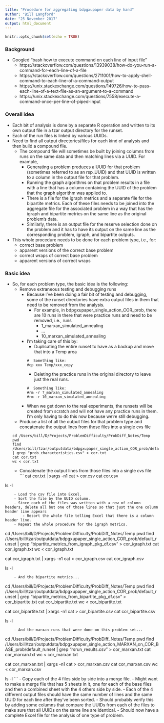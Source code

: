 ```yaml
---
title: "Procedure for aggregating bdpgxupaper data by hand"
author: "Bill Langford"
date: "25 November 2017"
output: html_document
---
```


```r
knitr::opts_chunk$set(echo = TRUE)
```
### Background

- Googled "bash how to execute command on each line of input file"
    - https://stackoverflow.com/questions/13939038/how-do-you-run-a-command-for-each-line-of-a-file
    - https://stackoverflow.com/questions/2711001/how-to-apply-shell-command-to-each-line-of-a-command-output
    - https://unix.stackexchange.com/questions/149726/how-to-pass-each-line-of-a-text-file-as-an-argument-to-a-command
    - https://unix.stackexchange.com/questions/7558/execute-a-command-once-per-line-of-piped-input

### Overall idea

- Each bit of analysis is done by a separate R operation and written to its own output file in a tzar output directory for the runset.
- Each of the run files is linked by various UUIDs.  
- Need to find all output directories/files for each kind of analysis and then build a compound file.  
    - The compound file will sometimes be built by joining columns from runs on the same data and then matching lines via a UUID.  For example,  
        - Generating a problem produces a UUID for that problem (sometimes referred to as an rsp_UUID) and that UUID is written to a column in the output file for that problem. 
        - Running the graph algorithms on that problem results in a file with a line that has a column containing the UUID of the problem that the graph algorithm was applied to.  
        - There is a file for the igraph metrics and a separate file for the bipartite metrics.  Each of these files needs to be joined into the aggregate file for the associated problem in a way that has the igraph and bipartite metrics on the same line as the original problem's data.  
        - Similarly, there is an output file for the reserve selection done on the problem and it has to have its output on the same line as the corresponding problem, igraph, and bipartite outputs.
        
- This whole procedure needs to be done for each problem type, i.e., for:  
    - correct base problem
    - apparent versions of the correct base problem
    - correct wraps of correct base problem
    - apparent versions of correct wraps
        

###  Basic idea

- So, for each problem type, the basic idea is the following:
    - Remove extraneous testing and debugging runs
        - Because I've been doing a fair bit of testing and debugging, some of the runset directories have extra output files in them that need to be removed from the analysis.  
            - For example, in bdpgxupaper_single_action_COR_prob, there are 10 runs in there that were practice runs and need to be removed, i.e., runs 
                - 1_marxan_simulated_annealing
                - ...
                - 10_marxan_simulated_annealing
        - I'm taking care of this by:
            - Duplicating the entire runset to have as a backup and move that into a Temp area
```
#  Something like:
#cp xxx Temp/xxx_copy
```
            - Deleting the practice runs in the original directory to leave just the real runs.
```
#  Something like:
#rm -r ?_marxan_simulated_annealing
#rm -r 10_marxan_simulated_annealing
```
        - When we get down to the real experiments, the runsets will be created from scratch and will not have any practice runs in them.  I'm only having to do this now because we're still debugging.
    - Produce a list of all the output files for that problem type and concatenate the output lines from those files into a single cvs file  
```
cd /Users/bill/D/Projects/ProblemDifficulty/ProbDiff_Notes/Temp
pwd
find /Users/bill/tzar/outputdata/bdpgxupaper_single_action_COR_prob/default_runset | grep "prob_characteristics.csv" > cor.txt
cat cor.txt
wc < cor.txt
```
    - Concatenate the output lines from those files into a single cvs file  
```
cat cor.txt | xargs -n1 cat > cor.csv
cat cor.csv

ls -l
```
    - Load the csv file into Excel.
    - Sort the file by the UUID column.
    - Since each of the files was written with a row of column headers, delete all but one of those lines so that just the one column header line appears
        - Resort the whole file telling Excel that there is a column header line.
    - Repeat the whole procedure for the igraph metrics.
```
cd /Users/bill/D/Projects/ProblemDifficulty/ProbDiff_Notes/Temp
pwd
find /Users/bill/tzar/outputdata/bdpgxupaper_single_action_COR_prob/default_runset | grep "bipartite_metrics_from_igraph_pkg_df.csv" > cor_igraph.txt
cat cor_igraph.txt
wc < cor_igraph.txt

cat cor_igraph.txt | xargs -n1 cat > cor_igraph.csv
cat cor_igraph.csv

ls -l
```
    - And the bipartite metrics...
```
cd /Users/bill/D/Projects/ProblemDifficulty/ProbDiff_Notes/Temp
pwd
find /Users/bill/tzar/outputdata/bdpgxupaper_single_action_COR_prob/default_runset | grep "bipartite_metrics_from_bipartite_pkg_df.csv" > cor_bipartite.txt
cat cor_bipartite.txt
wc < cor_bipartite.txt

cat cor_bipartite.txt | xargs -n1 cat > cor_bipartite.csv
cat cor_bipartite.csv

ls -l
```
    - And the marxan runs that were done on this problem set...
```
cd /Users/bill/D/Projects/ProblemDifficulty/ProbDiff_Notes/Temp
pwd
find /Users/bill/tzar/outputdata/bdpgxupaper_single_action_MARXAN_on_COR_BASE_prob/default_runset | grep "rsrun_results.csv" > cor_marxan.txt
cat cor_marxan.txt
wc < cor_marxan.txt

cat cor_marxan.txt | xargs -n1 cat > cor_marxan.csv
cat cor_marxan.csv
wc < cor_marxan.csv

ls -l
```
    - Copy each of the 4 files side by side into a merge file.
        - Might want to make a merge file that has 5 sheets in it, one for each of the base files and then a combined sheet with the 4 others side by side.
        - Each of the 4 different output files should have the same number of lines and the same UUID for each line after they've been sorted.
            - Should probably verify this by adding some columns that compare the  UUIDs from each of the files to make sure that all UUIDs on the same line are identical.
    - Should now have a complete Excel file for the analysis of one type of problem.
    

    

